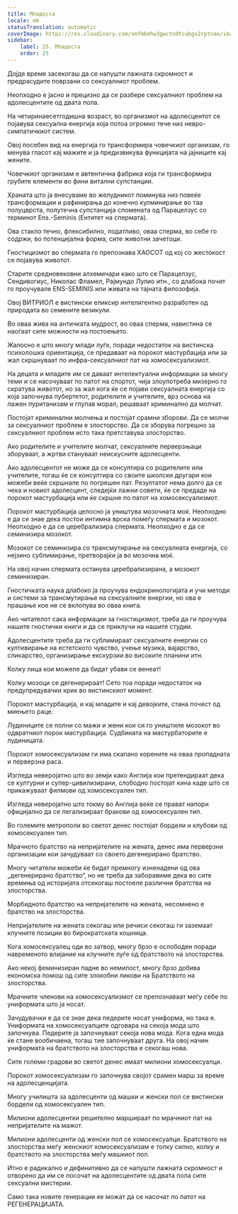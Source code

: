 ```yaml
---
title: Младоста
locale: mk
statusTranslation: automatic
coverImage: https://res.cloudinary.com/xmfm6mhw3gwctndtcubgx2rptnae/image/upload/v1740337243/small_cover_educacion_fundamental_a051170f1c.webp
sidebar:
    label: 25. Младоста
    order: 25
---
```

Дојде време засекогаш да се напушти лажната скромност и предрасудите поврзани со сексуалниот проблем.

Неопходно е јасно и прецизно да се разбере сексуалниот проблем на адолесцентите од двата пола.

На четиринаесетгодишна возраст, во организмот на адолесцентот се појавува сексуална енергија која потоа огромно тече низ невро-симпатичкиот систем.

Овој посебен вид на енергија го трансформира човечкиот организам, го менува гласот кај мажите и ја предизвикува функцијата на јајниците кај жените.

Човечкиот организам е автентична фабрика која ги трансформира грубите елементи во фини витални супстанции.

Храната што ја внесуваме во желудникот поминува низ повеќе трансформации и рафинирања до конечно кулминирање во таа полуцврста, полутечна супстанција спомената од Парацелзус со терминот Ens.-Seminis (Ентитет на спермата).

Ова стакло течно, флексибилно, податливо, оваа сперма, во себе го содржи, во потенцијална форма, сите животни зачетоци.

Гностицизмот во спермата го препознава ХАОСОТ од кој со жестокост се појавува животот.

Старите средновековни алхемичари како што се Парацелзус, Сендивогиус, Николас Фламел, Рајмундо Лулио итн., со длабока почит го проучувале ENS-SEMINIS или живата на тајната филозофија.

Овој ВИТРИОЛ е вистински еликсир интелигентно разработен од природата во семените везикули.

Во оваа жива на античката мудрост, во оваа сперма, навистина се наоѓаат сите можности на постоењето.

Жалосно е што многу млади луѓе, поради недостаток на вистинска психолошка ориентација, се предаваат на порокот мастурбација или за жал скршнуваат по инфра-сексуалниот пат на хомосексуализмот.

На децата и младите им се даваат интелектуални информации за многу теми и се насочуваат по патот на спортот, чија злоупотреба мизерно го скратува животот, но за жал кога ќе се појави сексуалната енергија со која започнува пубертетот, родителите и учителите, врз основа на лажен пуританизам и глупав морал, решаваат криминално да молчат.

Постојат криминални молчења и постојат срамни зборови. Да се молчи за сексуалниот проблем е злосторство. Да се зборува погрешно за сексуалниот проблем исто така претставува злосторство.

Ако родителите и учителите молчат, сексуалните перверзњаци зборуваат, а жртви стануваат неискусните адолесценти.

Ако адолесцентот не може да се консултира со родителите или учителите, тогаш ќе се консултира со своите школски другари кои можеби веќе скршнале по погрешен пат. Резултатот нема долго да се чека и новиот адолесцент, следејќи лажни совети, ќе се предаде на порокот мастурбација или ќе скршне по патот на хомосексуализмот.

Порокот мастурбација целосно ја уништува мозочната моќ. Неопходно е да се знае дека постои интимна врска помеѓу спермата и мозокот. Неопходно е да се церебрализира спермата. Неопходно е да се семинизира мозокот.

Мозокот се семинизира со трансмутирање на сексуалната енергија, со нејзино сублимирање, претворајќи ја во мозочна моќ.

На овој начин спермата останува церебрализирана, а мозокот семинизиран.

Гностичката наука длабоко ја проучува ендокринологијата и учи методи и системи за трансмутирање на сексуалните енергии, но ова е прашање кое не се вклопува во оваа книга.

Ако читателот сака информации за гностицизмот, треба да ги проучува нашите гностички книги и да се приклучи на нашите студии.

Адолесцентите треба да ги сублимираат сексуалните енергии со култивирање на естетското чувство, учење музика, вајарство, сликарство, организирање екскурзии во високите планини итн.

Колку лица кои можеле да бидат убави се венеат!

Колку мозоци се дегенерираат! Сето тоа поради недостаток на предупредувачки крик во вистинскиот момент.

Порокот мастурбација, и кај младите и кај девојките, стана почест од миењето раце.

Лудиниците се полни со мажи и жени кои си го уништиле мозокот во одвратниот порок мастурбација. Судбината на мастурбаторите е лудиницата.

Порокот хомосексуализам ги има скапано корените на оваа пропадната и перверзна раса.

Изгледа неверојатно што во земји како Англија кои претендираат дека се културни и супер-цивилизирани, слободно постојат кина каде што се прикажуваат филмови од хомосексуален тип.

Изгледа неверојатно што токму во Англија веќе се прават напори официјално да се легализираат бракови од хомосексуален тип.

Во големите метрополи во светот денес постојат бордели и клубови од хомосексуален тип.

Мрачното братство на непријателите на жената, денес има перверзни организации кои зачудуваат со своето дегенерирано братство.

Многу читатели можеби ќе бидат премногу изненадени од ова „дегенерирано братство“, но не треба да заборавиме дека во сите времиња од историјата отсекогаш постоеле различни братства на злосторства.

Морбидното братство на непријателите на жената, несомнено е братство на злосторства.

Непријателите на жената секогаш или речиси секогаш ги заземаат клучните позиции во бирократската кошница.

Кога хомосексуалец оди во затвор, многу брзо е ослободен поради навременото влијание на клучните луѓе од братството на злосторства.

Ако некој феминизиран падне во немилост, многу брзо добива економска помош од сите злокобни ликови на Братството на злосторства.

Мрачните членови на хомосексуализмот се препознаваат меѓу себе по униформата што ја носат.

Зачудувачки е да се знае дека педерите носат униформа, но така е. Униформата на хомосексуалците одговара на секоја мода што започнува. Педерите ја започнуваат секоја нова мода. Кога една мода ќе стане вообичаена, тогаш тие започнуваат друга. На овој начин униформата на братството на злосторства е секогаш нова.

Сите големи градови во светот денес имаат милиони хомосексуалци.

Порокот хомосексуализам го започнува својот срамен марш за време на адолесценцијата.

Многу училишта за адолесценти од машки и женски пол се вистински бордели од хомосексуален тип.

Милиони адолесцентки решително маршираат по мрачниот пат на непријателите на мажот.

Милиони адолесценти од женски пол се хомосексуалци. Братството на злосторства меѓу женскиот хомосексуализам е толку силно, колку и братството на злосторства меѓу машкиот пол.

Итно е радикално и дефинитивно да се напушти лажната скромност и отворено да им се посочат на адолесцентите од двата пола сите сексуални мистерии.

Само така новите генерации ќе можат да се насочат по патот на РЕГЕНЕРАЦИЈАТА.

